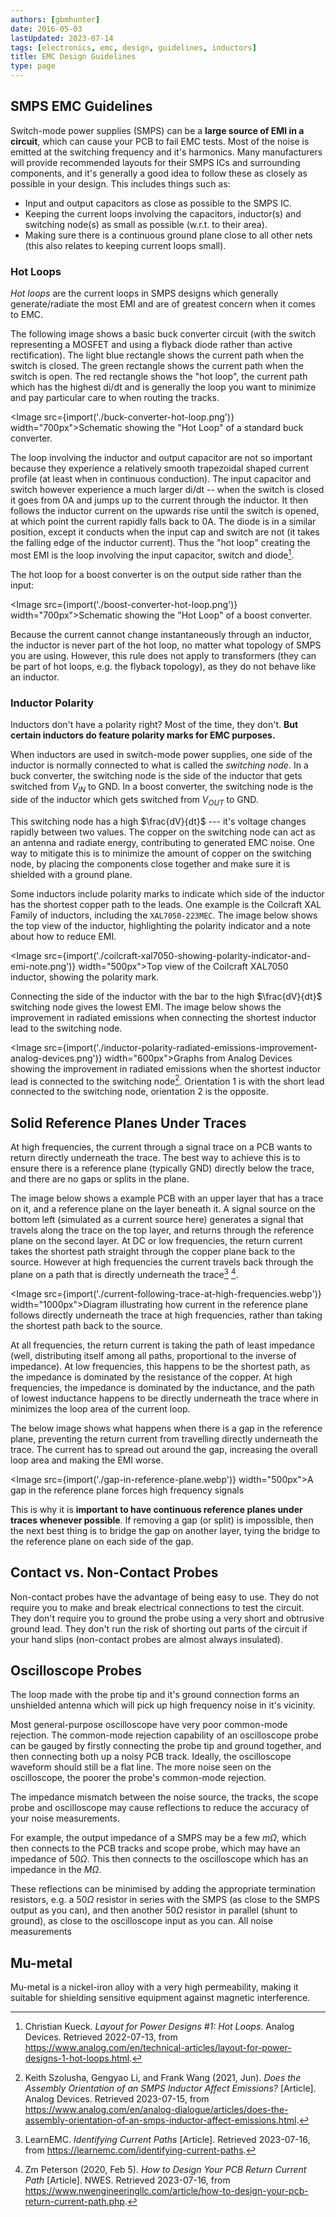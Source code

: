 ```yaml
---
authors: [gbmhunter]
date: 2016-05-03
lastUpdated: 2023-07-14
tags: [electronics, emc, design, guidelines, inductors]
title: EMC Design Guidelines
type: page
---
```


## SMPS EMC Guidelines

Switch-mode power supplies (SMPS) can be a **large source of EMI in a circuit**, which can cause your PCB to fail EMC tests. Most of the noise is emitted at the switching frequency and it's harmonics. Many manufacturers will provide recommended layouts for their SMPS ICs and surrounding components, and it's generally a good idea to follow these as closely as possible in your design. This includes things such as:

* Input and output capacitors as close as possible to the SMPS IC.
* Keeping the current loops involving the capacitors, inductor(s) and switching node(s) as small as possible (w.r.t. to their area).
* Making sure there is a continuous ground plane close to all other nets (this also relates to keeping current loops small).

### Hot Loops

_Hot loops_ are the current loops in SMPS designs which generally generate/radiate the most EMI and are of greatest concern when it comes to EMC.

The following image shows a basic buck converter circuit (with the switch representing a MOSFET and using a flyback diode rather than active rectification). The light blue rectangle shows the current path when the switch is closed. The green rectangle shows the current path when the switch is open. The red rectangle shows the "hot loop", the current path which has the highest di/dt and is generally the loop you want to minimize and pay particular care to when routing the tracks. 

<Image src={import('./buck-converter-hot-loop.png')} width="700px">Schematic showing the \"Hot Loop\" of a standard buck converter.</Image>

The loop involving the inductor and output capacitor are not so important because they experience a relatively smooth trapezoidal shaped current profile (at least when in continuous conduction). The input capacitor and switch however experience a much larger di/dt -- when the switch is closed it goes from 0A and jumps up to the current through the inductor. It then follows the inductor current on the upwards rise until the switch is opened, at which point the current rapidly falls back to 0A. The diode is in a similar position, except it conducts when the input cap and switch are not (it takes the falling edge of the inductor current). Thus the "hot loop" creating the most EMI is the loop involving the input capacitor, switch and diode[^bib-analog-devices-hot-loops].

The hot loop for a boost converter is on the output side rather than the input:

<Image src={import('./boost-converter-hot-loop.png')} width="700px">Schematic showing the \"Hot Loop\" of a boost converter.</Image>

<Aside type="tip">
Because the current cannot change instantaneously through an inductor, the inductor is never part of the hot loop, no matter what topology of SMPS you are using. However, this rule does not apply to transformers (they can be part of hot loops, e.g. the flyback topology), as they do not behave like an inductor.
</Aside>

### Inductor Polarity

Inductors don't have a polarity right? Most of the time, they don't. **But certain inductors do feature polarity marks for EMC purposes.**

When inductors are used in switch-mode power supplies, one side of the inductor is normally connected to what is called the _switching node_. In a buck converter, the switching node is the side of the inductor that gets switched from $V_{IN}$ to $\text{GND}$. In a boost converter, the switching node is the side of the inductor which gets switched from $V_{OUT}$ to $\text{GND}$.

This switching node has a high $\frac{dV}{dt}$ --- it's voltage changes rapidly between two values. The copper on the switching node can act as an antenna and radiate energy, contributing to generated EMC noise. One way to mitigate this is to minimize the amount of copper on the switching node, by placing the components close together and make sure it is shielded with a ground plane.

Some inductors include polarity marks to indicate which side of the inductor has the shortest copper path to the leads. One example is the Coilcraft XAL Family of inductors, including the `XAL7050-223MEC`. The image below shows the top view of the inductor, highlighting the polarity indicator and a note about how to reduce EMI.

<Image src={import('./coilcraft-xal7050-showing-polarity-indicator-and-emi-note.png')} width="500px">Top view of the Coilcraft XAL7050 inductor, showing the polarity mark.</Image>

Connecting the side of the inductor with the bar to the high $\frac{dV}{dt}$ switching node gives the lowest EMI. The image below shows the improvement in radiated emissions when connecting the shortest inductor lead to the switching node.

<Image src={import('./inductor-polarity-radiated-emissions-improvement-analog-devices.png')} width="600px">Graphs from Analog Devices showing the improvement in radiated emissions when the shortest inductor lead is connected to the switching node[^analog-devices-assembly-orientation-inductor-affect-emissions]. Orientation 1 is with the short lead connected to the switching node, orientation 2 is the opposite.</Image>

## Solid Reference Planes Under Traces

At high frequencies, the current through a signal trace on a PCB wants to return directly underneath the trace. The best way to achieve this is to ensure there is a reference plane (typically GND) directly below the trace, and there are no gaps or splits in the plane.

The image below shows a example PCB with an upper layer that has a trace on it, and a reference plane on the layer beneath it. A signal source on the bottom left (simulated as a current source here) generates a signal that travels along the trace on the top layer, and returns through the reference plane on the second layer. At DC or low frequencies, the return current takes the shortest path straight through the copper plane back to the source. However at high frequencies the current travels back through the plane on a path that is directly underneath the trace[^learn-emc-identifying-current-paths] [^nwes-how-to-design-your-pcb-return-current-path].

<Image src={import('./current-following-trace-at-high-frequencies.webp')} width="1000px">Diagram illustrating how current in the reference plane follows directly underneath the trace at high frequencies, rather than taking the shortest path back to the source.</Image>

At all frequencies, the return current is taking the path of least impedance (well, distributing itself among all paths, proportional to the inverse of impedance). At low frequencies, this happens to be the shortest path, as the impedance is dominated by the resistance of the copper. At high frequencies, the impedance is dominated by the inductance, and the path of lowest inductance happens to be directly underneath the trace where in minimizes the loop area of the current loop.

The below image shows what happens when there is a gap in the reference plane, preventing the return current from travelling directly underneath the trace. The current has to spread out around the gap, increasing the overall loop area and making the EMI worse.

<Image src={import('./gap-in-reference-plane.webp')} width="500px">A gap in the reference plane forces high frequency signals</Image>

This is why it is **important to have continuous reference planes under traces whenever possible**. If removing a gap (or split) is impossible, then the next best thing is to bridge the gap on another layer, tying the bridge to the reference plane on each side of the gap. 

## Contact vs. Non-Contact Probes

Non-contact probes have the advantage of being easy to use. They do not require you to make and break electrical connections to test the circuit. They don't require you to ground the probe using a very short and obtrusive ground lead. They don't run the risk of shorting out parts of the circuit if your hand slips (non-contact probes are almost always insulated).

## Oscilloscope Probes

The loop made with the probe tip and it's ground connection forms an unshielded antenna which will pick up high frequency noise in it's vicinity.

Most general-purpose oscilloscope have very poor common-mode rejection. The common-mode rejection capability of an oscilloscope probe can be gauged by firstly connecting the probe tip and ground together, and then connecting both up a noisy PCB track. Ideally, the oscilloscope waveform should still be a flat line. The more noise seen on the oscilloscope, the poorer the probe's common-mode rejection.

The impedance mismatch between the noise source, the tracks, the scope probe and oscilloscope may cause reflections to reduce the accuracy of your noise measurements. 

For example, the output impedance of a SMPS may be a few $m\Omega$, which then connects to the PCB tracks and scope probe, which may have an impedance of $50\Omega$. This then connects to the oscilloscope which has an impedance in the $M\Omega$. 

These reflections can be minimised by adding the appropriate termination resistors, e.g. a $50\Omega$ resistor in series with the SMPS (as close to the SMPS output as you can), and then another $50\Omega$ resistor in parallel (shunt to ground), as close to the oscilloscope input as you can. All noise measurements

## Mu-metal

Mu-metal is a nickel-iron alloy with a very high permeability, making it suitable for shielding sensitive equipment against magnetic interference.

[^analog-devices-assembly-orientation-inductor-affect-emissions]: Keith Szolusha, Gengyao Li, and Frank Wang (2021, Jun). _Does the Assembly Orientation of an SMPS Inductor Affect Emissions?_ [Article]. Analog Devices. Retrieved 2023-07-15, from https://www.analog.com/en/analog-dialogue/articles/does-the-assembly-orientation-of-an-smps-inductor-affect-emissions.html.
[^bib-analog-devices-hot-loops]: Christian Kueck. _Layout for Power Designs #1: Hot Loops_. Analog Devices. Retrieved 2022-07-13, from https://www.analog.com/en/technical-articles/layout-for-power-designs-1-hot-loops.html.
[^learn-emc-identifying-current-paths]: LearnEMC. _Identifying Current Paths_ [Article]. Retrieved 2023-07-16, from https://learnemc.com/identifying-current-paths.
[^nwes-how-to-design-your-pcb-return-current-path]: Zm Peterson (2020, Feb 5). _How to Design Your PCB Return Current Path_ [Article]. NWES. Retrieved 2023-07-16, from https://www.nwengineeringllc.com/article/how-to-design-your-pcb-return-current-path.php.
